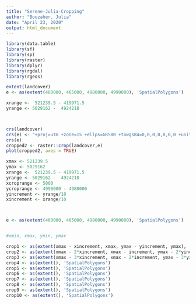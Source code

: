 ```yaml
---
title: "Serene-Julia-Cropping"
author: "Bouzaher, Julia"
date: "April 23, 2020"
output: html_document
---
```


```r
library(data.table)
library(sf)
library(sp)
library(raster)
library(dplyr)
library(rgdal)
library(rgeos)

extent(landcover)
e <- as(extent(460000, 465000, 4980000, 4990000), 'SpatialPolygons')

xrange <-  521239.5 - 419971.5 
yrange <- 5029162 -  4924218



crs(landcover)
crs(e) <- "+proj=utm +zone=15 +ellps=GRS80 +towgs84=0,0,0,0,0,0,0 +units=m +no_defs"
crs(e)
cropped2 <- raster::crop(landcover,e)
plot(cropped2, axes = TRUE)

xmax <- 521239.5
ymax <- 5029162
xrange <-  521239.5 - 419971.5 
yrange <- 5029162 -  4924218
xcroprange <- 5000
ycroprange <- 4990000 - 4980000
yincrement <- yrange/10
xincrement <- xrange/10



e <- as(extent(460000, 465000, 4980000, 4990000), 'SpatialPolygons')


#xmin, xmax, ymin, ymax

crop1 <- as(extent(xmax - xincrement, xmax, ymax - yincrement, ymax), 'SpatialPolygons')
crop2 <- as(extent(xmax - 2*xincrement, xmax - increment, ymax - 2*yincrement, ymax - yincrement), 'SpatialPolygons')
crop3 <- as(extent(xmax - 3*xincrement, xmax - 2*increment, ymax - 3*yincrement, ymax - 2*yincrement), 'SpatialPolygons')
crop4 <- as(extent(), 'SpatialPolygons')
crop5 <- as(extent(), 'SpatialPolygons')
crop6 <- as(extent(), 'SpatialPolygons')
crop7 <- as(extent(), 'SpatialPolygons')
crop8 <- as(extent(), 'SpatialPolygons')
crop9 <- as(extent(), 'SpatialPolygons')
crop10 <- as(extent(), 'SpatialPolygons')


```